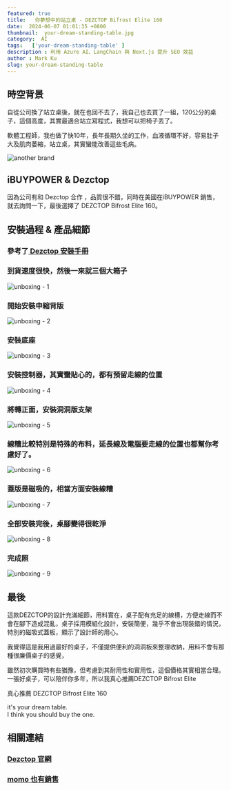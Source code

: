 ```yaml
---
featured: true
title:   你夢想中的站立桌 - DEZCTOP Bifrost Elite 160  
date:  2024-06-07 01:01:35 +0800
thumbnail:  your-dream-standing-table.jpg
category:  AI  
tags:   ['your-dream-standing-table' ]
description : 利用 Azure AI、LangChain 與 Next.js 提升 SEO 效益
author : Mark Ku
slug: your-dream-standing-table
---
```


## 時空背景
自從公司換了站立桌後，就在也回不去了，我自己也去買了一組，120公分的桌子，這個高度，其實最適合站立寫程式，我想可以把椅子丟了。
 
軟體工程師，我也做了快10年，長年長期久坐的工作，血液循環不好，容易肚子大及肌肉萎縮，站立桌，其實蠻能改善這些毛病。

![another brand ](another-brand.jpg)

## iBUYPOWER & Dezctop 

因為公司有和 Dezctop 合作 ，品質很不錯，同時在美國在iBUYPOWER 銷售，就去詢問一下，最後選擇了 DEZCTOP Bifrost Elite 160。   

## 安裝過程  & 產品細節
### 參考了[ Dezctop 安裝手冊](https://dezctop.com/tw/support/user-guide)
### 到貨速度很快，然後一來就三個大箱子
![unboxing - 1  ](unboxing-1.jpg)

### 開始安裝申縮背版
![unboxing - 2  ](unboxing-2.jpg)

### 安裝底座
![unboxing - 3  ](unboxing-3.jpg)

### 安裝控制器，其實蠻貼心的，都有預留走線的位置
![unboxing - 4  ](unboxing-4.jpg)

### 將轉正面，安裝洞洞版支架
![unboxing - 5  ](unboxing-5.jpg)

### 線糟比較特別是特殊的布料，延長線及電腦要走線的位置也都幫你考慮好了。
![unboxing - 6  ](unboxing-6.jpg)

### 蓋版是磁吸的，相當方面安裝線糟
![unboxing - 7  ](unboxing-7.jpg)

### 全部安裝完後，桌腳變得很乾淨
![unboxing - 8  ](unboxing-8.jpg)

### 完成照
![unboxing - 9  ](unboxing-9.jpg)

## 最後
這款DEZCTOP的設計充滿細節，用料實在，桌子配有充足的線槽，方便走線而不會在腳下造成混亂，桌子採用模組化設計，安裝簡便，幾乎不會出現裝錯的情況，特別的磁吸式蓋板，顯示了設計師的用心。  

我覺得這是我用過最好的桌子，不僅提供便利的洞洞板來整理收納，用料不會有那種很廉價桌子的感覺，

雖然初次購買時有些猶豫，但考慮到其耐用性和實用性，這個價格其實相當合理。一張好桌子，可以陪伴你多年，所以我真心推薦DEZCTOP Bifrost Elite 

真心推薦  DEZCTOP Bifrost Elite 160  

it's your dream table.  
I think you should buy the one.  

## 相關連結
### [ Dezctop 官網](https://dezctop.com/)
### [momo 也有銷售](https://www.momoshop.com.tw/goods/GoodsDetail.jsp?i_code=11025475&Area=search&oid=1_2&cid=index&kw=Dezctop)

